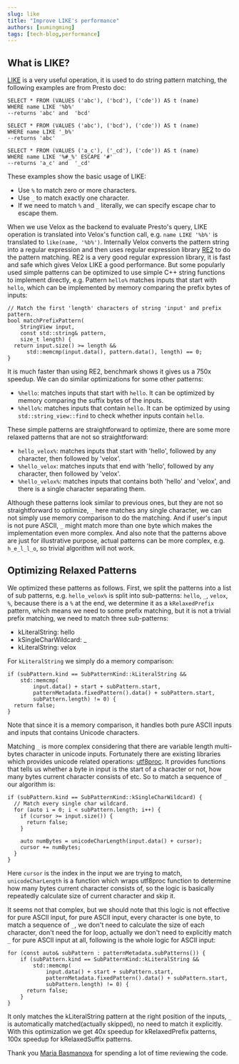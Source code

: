```yaml
---
slug: like
title: "Improve LIKE's performance"
authors: [xumingming]
tags: [tech-blog,performance]
---
```


## What is LIKE?

<a href="https://prestodb.io/docs/current/functions/comparison.html#like">LIKE</a> is a very useful operation,
it is used to do string pattern matching, the following examples are from Presto doc:

```
SELECT * FROM (VALUES ('abc'), ('bcd'), ('cde')) AS t (name)
WHERE name LIKE '%b%'
--returns 'abc' and  'bcd'

SELECT * FROM (VALUES ('abc'), ('bcd'), ('cde')) AS t (name)
WHERE name LIKE '_b%'
--returns 'abc'

SELECT * FROM (VALUES ('a_c'), ('_cd'), ('cde')) AS t (name)
WHERE name LIKE '%#_%' ESCAPE '#'
--returns 'a_c' and  '_cd'
```

These examples show the basic usage of LIKE:

- Use `%` to match zero or more characters.
- Use `_` to match exactly one character.
- If we need to match `%` and `_` literally, we can specify escape char to escape them.

When we use Velox as the backend to evaluate Presto's query, LIKE operation is translated
into Velox's function call, e.g. `name LIKE '%b%'` is translated to
`like(name, '%b%')`. Internally Velox converts the pattern string into a regular
expression and then uses regular expression library <a href="https://github.com/google/re2">RE2</a>
to do the pattern matching. RE2 is a very good regular expression library, it is fast
and safe which gives Velox LIKE a good performance. But some popularly used simple patterns
can be optimized to use simple C++ string functions to implement directly,
e.g. Pattern `hello%` matches inputs that start with `hello`, which can be implemented by
memory comparing the prefix bytes of inputs:

```
// Match the first 'length' characters of string 'input' and prefix pattern.
bool matchPrefixPattern(
    StringView input,
    const std::string& pattern,
    size_t length) {
  return input.size() >= length &&
      std::memcmp(input.data(), pattern.data(), length) == 0;
}
```

It is much faster than using RE2, benchmark shows it gives us a 750x speedup. We can do similar
optimizations for some other patterns:

- `%hello`: matches inputs that start with `hello`. It can be optimized by memory comparing the suffix bytes of the inputs.
- `%hello%`: matches inputs that contain `hello`. It can be optimized by using `std::string_view::find` to check whether inputs contain `hello`.

These simple patterns are straightforward to optimize, there are some more
relaxed patterns that are not so straightforward:

- `hello_velox%`: matches inputs that start with 'hello', followed by any character, then followed by 'velox'.
- `%hello_velox`: matches inputs that end with 'hello', followed by any character, then followed by 'velox'.
- `%hello_velox%`: matches inputs that contains both 'hello' and 'velox', and there is a single character separating them.

Although these patterns look similar to previous ones, but they are not so straightforward
to optimize, `_` here matches any single character, we can not simply use memory comparison to
do the matching. And if user's input is not pure ASCII, `_` might match more than one byte which
makes the implementation even more complex. And also note that the patterns above are just for
illustrative purpose, actual patterns can be more complex, e.g. `h_e_l_l_o`, so trivial algorithm
will not work.

## Optimizing Relaxed Patterns

We optimized these patterns as follows. First, we split the patterns into a list of sub patterns, e.g.
`hello_velox%` is split into sub-patterns: `hello`, `_`, `velox`, `%`, because there is
a `%` at the end, we determine it as a `kRelaxedPrefix` pattern, which means we need to some prefix
matching, but it is not a trivial prefix matching, we need to match three sub-patterns:

- kLiteralString: hello
- kSingleCharWildcard: _
- kLiteralString: velox

For `kLiteralString` we simply do a memory comparison:

```
if (subPattern.kind == SubPatternKind::kLiteralString &&
    std::memcmp(
        input.data() + start + subPattern.start,
        patternMetadata.fixedPattern().data() + subPattern.start,
        subPattern.length) != 0) {
  return false;
}
```

Note that since it is a memory comparison, it handles both pure ASCII inputs and inputs that
contains Unicode characters.

Matching `_` is more complex considering that there are variable length multi-bytes character in
unicode inputs. Fortunately there are existing libraries which provides unicode related operations:
<a href="https://juliastrings.github.io/utf8proc/">utf8proc</a>. It provides functions that tells
us whether a byte in input is the start of a character or not, how many bytes current character
consists of etc. So to match a sequence of `_` our algorithm is:

```
if (subPattern.kind == SubPatternKind::kSingleCharWildcard) {
  // Match every single char wildcard.
  for (auto i = 0; i < subPattern.length; i++) {
    if (cursor >= input.size()) {
      return false;
    }

    auto numBytes = unicodeCharLength(input.data() + cursor);
    cursor += numBytes;
  }
}
```

Here `cursor` is the index in the input we are trying to match, `unicodeCharLength` is
a function which wraps utf8proc function to determine how many bytes current character consists of,
so the logic is basically repeatedly calculate size of current character and skip it.

It seems not that complex, but we should note that this logic is not effective for pure ASCII input,
for pure ASCII input, every character is one byte, to match a sequence of `_`, we don't need to
calculate the size of each character, don't need the for loop, actually we don't need to explicitly
match `_` for pure ASCII input at all, following is the whole logic for ASCII input:

```
for (const auto& subPattern : patternMetadata.subPatterns()) {
    if (subPattern.kind == SubPatternKind::kLiteralString &&
        std::memcmp(
            input.data() + start + subPattern.start,
            patternMetadata.fixedPattern().data() + subPattern.start,
            subPattern.length) != 0) {
      return false;
    }
}
```

It only matches the kLiteralString pattern at the right position of the inputs, `_` is automatically
matched(actually skipped), no need to match it explicitly. With this optimization we get 40x speedup
for kRelaxedPrefix patterns, 100x speedup for kRelaxedSuffix patterns.

Thank you <a href="https://github.com/mbasmanova">Maria Basmanova</a> for spending a lot of time
reviewing the code.
